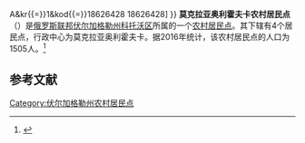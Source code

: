 {{Infobox Settlement
| official_name = 莫克拉亚奥利霍夫卡农村居民点
| native_name = Мокроольховское сельское поселение
| settlement_type = [[农村居民点|农村居民点]]
| subdivision_type = [[国家|国家]]
| subdivision_type1 = [[州_(俄罗斯)|州]]
| subdivision_type2 = [[区_(苏联)|区]]
| subdivision_name = {{RUS}}
| subdivision_name1 = [[伏尔加格勒州|伏尔加格勒州]]
| subdivision_name2 = [[科托沃区|科托沃区]]
| seat_type = 行政中心
| seat = 莫克拉亚奥利霍夫卡
| population_as_of=2016
| population_footnotes = <ref name=stat />
| population_total = 1505
| coordinates_display = inline,title
| latd = 50 | latm = 28 | lats = 26 | latNS = N
| longd = 44 | longm = 59 | longs = 44 | longEW = E
| timezone = [[莫斯科时间|MSK]]
| utc_offset = +3
| blank_name = [[俄罗斯市政土地区划代码|OKTMO编码]]
| blank_info = [http://classif.spb.ru/classificators/view/tma.php?st{{=}}A&kr{{=}}1&kod{{=}}18626428 18626428]
}}
'''莫克拉亚奥利霍夫卡农村居民点'''（{{lang-ru|Мокроольховское сельское поселение}}）是[[俄罗斯联邦|俄罗斯联邦]][[伏尔加格勒州|伏尔加格勒州]][[科托沃区|科托沃区]]所属的一个[[农村居民点|农村居民点]]。其下辖有4个居民点，行政中心为莫克拉亚奥利霍夫卡。据2016年统计，该农村居民点的人口为1505人。<ref name=stat>{{cite web | url = http://www.gks.ru/free_doc/doc_2016/bul_dr/mun_obr2016.rar | title = Численность населения Российской Федерации по муниципальным образованиям на 1 января 2016 года | language = ru | accessdate = 2016-12-20 | archive-date = 2019-05-13 | archive-url = https://web.archive.org/web/20190513150350/http://www.gks.ru/free_doc/doc_2016/bul_dr/mun_obr2016.rar | dead-url = no }}</ref>

== 参考文献 ==
{{reflist}}

{{Russia-stub}}

[[Category:伏尔加格勒州农村居民点|Category:伏尔加格勒州农村居民点]]